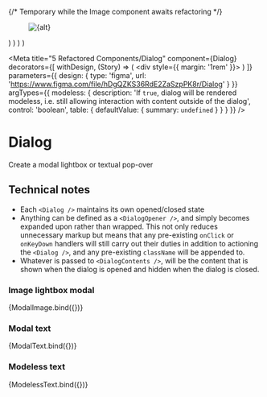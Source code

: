 
{/* Temporary while the Image component awaits refactoring */}
  <figure {...props} style={{ backgroundColor: '#E8DDFF', margin: 0, width: 'fit-content' }}>
    <img alt={alt} src={src} style={{display: 'block'}} />
  </figure>
)

  <Dialog {...args}>
    <DialogOpener>
      <Image src="https://dummyimage.com/420x266/ccc/999" alt="" />
    </DialogOpener>
    <DialogContents>
      <Image src="https://dummyimage.com/840x532/ccc/999" alt="" />
    </DialogContents>
  </Dialog>
)

  <Dialog {...args}>
    <DialogOpener>
      <button type="button">View Ts &amp; Cs</button>
    </DialogOpener>
    <DialogContents>
      <div style={{ padding: '0 20px', width: '600px' }}>
        <h3>Terms &amp; Conditions</h3>
        <p>Lorem ipsum dolor, sit amet consectetur adipisicing elit. Veniam debitis hic vitae dolorem ipsa, consequuntur repellendus assumenda delectus obcaecati quisquam nisi nulla laudantium perspiciatis maxime eligendi exercitationem facere quidem mollitia.</p>
        <p>Lorem ipsum dolor, sit amet consectetur adipisicing elit. Veniam debitis hic vitae dolorem ipsa, consequuntur repellendus assumenda delectus obcaecati quisquam nisi nulla laudantium perspiciatis maxime eligendi exercitationem facere quidem mollitia.</p>
        <p>Lorem ipsum dolor, sit amet consectetur adipisicing elit. Veniam debitis hic vitae dolorem ipsa, consequuntur repellendus assumenda delectus obcaecati quisquam nisi nulla laudantium perspiciatis maxime eligendi exercitationem facere quidem mollitia.</p>
        <p>Lorem ipsum dolor, sit amet consectetur adipisicing elit. Veniam debitis hic vitae dolorem ipsa, consequuntur repellendus assumenda delectus obcaecati quisquam nisi nulla laudantium perspiciatis maxime eligendi exercitationem facere quidem mollitia.</p>
        <p>Lorem ipsum dolor, sit amet consectetur adipisicing elit. Veniam debitis hic vitae dolorem ipsa, consequuntur repellendus assumenda delectus obcaecati quisquam nisi nulla laudantium perspiciatis maxime eligendi exercitationem facere quidem mollitia.</p>
      </div>
    </DialogContents>
  </Dialog>
)

  <Dialog {...args}>
    <DialogOpener>
      <button type="button">Pop-over&hellip;</button>
    </DialogOpener>
    <DialogContents>
      <div style={{ padding: '0 20px' }}>
        <p>&hellip;for a chat, a cuppa tea and a slice of cake</p>
      </div>
    </DialogContents>
  </Dialog>
)

<Meta
  title="5 Refactored Components/Dialog"
  component={Dialog}
  decorators={[
    withDesign,
    (Story) => (
      <div style={{ margin: '1rem' }}>
        <Story />
      </div>
    )
  ]}
  parameters={{
    design: {
      type: 'figma',
      url: 'https://www.figma.com/file/hDgQZKS36RdE2ZaSzpPK8r/Dialog'
    }
  }}
  argTypes={{
    modeless: {
      description: 'If `true`, dialog will be rendered modeless, i.e. still allowing interaction with content outside of the dialog',
      control: 'boolean',
      table: {
        defaultValue: { summary: `undefined` }
      }
    }
  }}
/>

# Dialog
Create a modal lightbox or textual pop-over

## Technical notes
- Each `<Dialog />` maintains its own opened/closed state
- Anything can be defined as a `<DialogOpener />`, and simply becomes expanded upon rather than wrapped. This not only reduces unnecessary markup but means that any pre-existing `onClick` or `onKeyDown` handlers will still carry out their duties in addition to actioning the `<Dialog />`, and any pre-existing `className` will be appended to.
- Whatever is passed to `<DialogContents />`, will be the content that is shown when the dialog is opened and hidden when the dialog is closed.

### Image lightbox modal

<Canvas>
  <Story
    name="Modal Image"
    args={{
      modeless: false
    }}
  >
    {ModalImage.bind({})}
  </Story>
</Canvas>

<ArgsTable story="Modal Image" />

### Modal text

<Canvas>
  <Story
    name="Modal Text"
    args={{
      modeless: false
    }}
  >
    {ModalText.bind({})}
  </Story>
</Canvas>

<ArgsTable story="Modal Text" />

### Modeless text

<Canvas>
  <Story
    name="Modeless Text"
    args={{
      modeless: true
    }}
  >
    {ModelessText.bind({})}
  </Story>
</Canvas>

<ArgsTable story="Modeless Text" />
